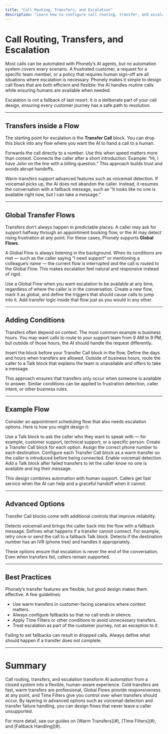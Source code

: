 ```yaml
---
title: "Call Routing, Transfers, and Escalation"
description: "Learn how to configure call routing, transfer, and escalation in Phonely to combine AI automation with reliable human handoffs."
---
```


# Call Routing, Transfers, and Escalation

Most calls can be automated with Phonely’s AI agents, but no automation system covers every scenario. A frustrated customer, a request for a specific team member, or a policy that requires human sign-off are all situations where escalation is necessary. Phonely makes it simple to design call flows that are both efficient and flexible: the AI handles routine calls while ensuring humans are available when needed.

<info>
  Escalation is not a fallback of last resort. It is a deliberate part of your call design, ensuring every customer journey has a safe path to resolution.
</info>

---

## Transfers inside a Flow

The starting point for escalation is the **Transfer Call** block. You can drop this block into any flow where you want the AI to hand a call to a human.

<Cards>
  <Card title="Cold Transfer">
    Forwards the call directly to a number. Use this when speed matters more than context.
  </Card>

  <Card title="Warm Transfer">
    Connects the caller after a short introduction. Example: “Hi, I have John on the line with a billing question.” This approach builds trust and avoids abrupt handoffs.
  </Card>
</Cards>

Warm transfers support advanced features such as voicemail detection. If voicemail picks up, the AI does not abandon the caller. Instead, it resumes the conversation with a fallback message, such as “It looks like no one is available right now, but I can take a message.”

---

## Global Transfer Flows

Transfers don’t always happen in predictable places. A caller may ask for support halfway through an appointment booking flow, or the AI may detect rising frustration at any point. For these cases, Phonely supports **Global Flows**.

A Global Flow is always listening in the background. When its conditions are met — such as the caller saying “I need support” or mentioning a colleague’s name — the current flow is interrupted and the call is routed to the Global Flow. This makes escalation feel natural and responsive instead of rigid.

<Accordion>
  <AccordionItem title="When to use Global Flows">
  Use a Global Flow when you want escalation to be available at any time, regardless of where the caller is in the conversation.
</AccordionItem>

  <AccordionItem title="How to configure">
  Create a new flow, mark it as global, and define the triggers that should cause calls to jump into it. Add transfer logic inside that flow just as you would in any other.
</AccordionItem>
</Accordion>

---

## Adding Conditions

Transfers often depend on context. The most common example is business hours. You may want calls to route to your support team from 9 AM to 9 PM, but outside of those hours, the AI should handle the request differently.

<Steps>
  <Step title="Add a Time Filter block">
    Insert the block before your Transfer Call block in the flow.
  </Step>
  
  <Step title="Set your business hours">
    Define the days and hours when transfers are allowed.
  </Step>
  
  <Step title="Configure fallback">
    Outside of business hours, route the caller to a Talk block that explains the team is unavailable and offers to take a message.
  </Step>
</Steps>

This approach ensures that transfers only occur when someone is available to answer. Similar conditions can be applied to frustration detection, caller intent, or other business rules.

---

## Example Flow

Consider an appointment scheduling flow that also needs escalation options. Here is how you might design it:

<Tabs>
  <Tab title="Step 1: Confirm intent">
    Use a Talk block to ask the caller who they want to speak with — for example, customer support, technical support, or a specific person.
  </Tab>
  <Tab title="Step 2: Route by choice">
    Create a Transfer Call block for each option. Assign the correct phone number to each destination.
  </Tab>
  <Tab title="Step 3: Handle with care">
    Configure each Transfer Call block as a warm transfer so the caller is introduced before being connected.
  </Tab>
  <Tab title="Step 4: Protect against failure">
    Enable voicemail detection. Add a Talk block after failed transfers to let the caller know no one is available and log their message.
  </Tab>
</Tabs>

This design combines automation with human support. Callers get fast service when the AI can help and a graceful handoff when it cannot.

---

## Advanced Options

Transfer Call blocks come with additional controls that improve reliability.

<Properties>
  <Property name="voicemail_detection" type="boolean">
    Detects voicemail and brings the caller back into the flow with a fallback message.
  </Property>

  <Property name="transfer_failures" type="action">
    Defines what happens if a transfer cannot connect. For example, retry once or send the call to a fallback Talk block.
  </Property>

  <Property name="ivr_detection" type="boolean">
    Detects if the destination number has an IVR (phone tree) and handles it appropriately.
  </Property>
</Properties>

These options ensure that escalation is never the end of the conversation. Even when transfers fail, callers remain supported.

---

## Best Practices

Phonely’s transfer features are flexible, but good design makes them effective. A few guidelines:

- Use warm transfers in customer-facing scenarios where context matters.
- Always configure fallbacks so that no call ends in silence.
- Apply Time Filters or other conditions to avoid unnecessary transfers.
- Treat escalation as part of the customer journey, not an exception to it.

<warning>
  Failing to set fallbacks can result in dropped calls. Always define what should happen if a transfer does not complete.
</warning>

---

# Summary

Call routing, transfers, and escalation transform AI automation from a closed system into a flexible, human-aware experience. Cold transfers are fast, warm transfers are professional, Global Flows provide responsiveness at any point, and Time Filters give you control over when transfers should occur. By layering in advanced options such as voicemail detection and transfer failure handling, you can design flows that never leave a caller unsupported.

<Info>
  For more detail, see our guides on [Warm Transfers](#), [Time Filters](#), and [Fallback Handling](#).
</Info>